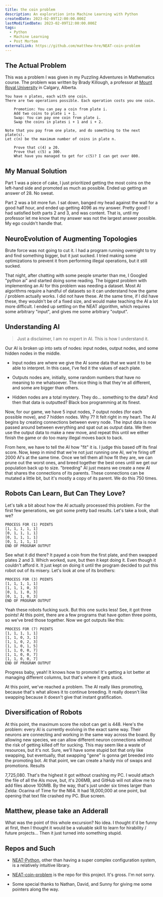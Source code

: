 ```yaml
---
title: the coin problem
description: An exploration into Machine Learning with Python
createdDate: 2023-02-09T12:00:00.000Z
lastModifiedDate: 2023-02-09T12:00:00.000Z
tags:
  - Python
  - Machine Learning
  - Post Mortem
externalLink: https://github.com/matthew-hre/NEAT-coin-problem
---
```

## The Actual Problem

This was a problem I was given in my Puzzling Adventures in Mathematics course. The problem was written by Brady Killough, a professor at [Mount Royal University](https://www.mtroyal.ca/) in Calgary, Alberta.

```text
You have n plates, each with one coin.
There are two operations possible. Each operation costs you one coin.

    Promotion: You can pay a coin from plate i.
    Add two coins to plate i + 1.
    Swap: You can pay one coin from plate i.
    Swap the coins in plates i + 1 and i + 2.

Note that you pay from one plate, and do something to the next plate(s).
Let c(n) be the maximum number of coins in plate n.

    Prove that c(4) ≥ 20.
    Prove that c(5) ≥ 300.
    What have you managed to get for c(5)? I can get over 800.
```

## My Manual Solution

Part 1 was a piece of cake, I just prioritized getting the most coins on the left-hand side and promoted as much as possible. Ended up getting an answer of 28. No sweat.

Part 2 was a bit more fun. I sat down, banged my head against the wall for a good half hour, and ended up getting 4096 as my answer. Pretty good! I had satisfied both parts 2 and 3, and was content. That is, until my professor let me know that my answer was not the largest answer possible. My ego couldn't handle that.

## NeuroEvolution of Augmenting Topologies

Brute force was not going to cut it. I had a program running overnight to try and find something bigger, but it just sucked. I tried making some optimizations to prevent it from performing illegal operations, but it still sucked.

That night, after chatting with some people smarter than me, I Googled "python ai" and started doing some reading. The biggest problem with implementing an AI for this problem was needing a dataset. Most AI algorithms require a handful of datasets so it can understand how the game / problem actually works. I did not have these. At the same time, if I did have these, they wouldn't be of a fixed size, and would make teaching the AI a lot more difficult. I ended up settling on the NEAT algorithm, which requires some arbitrary "input", and gives me some arbitrary "output".

## Understanding AI

> Just a disclaimer, I am no expert in AI. This is how I understand it.

Our AI is broken up into sets of nodes: input nodes, output nodes, and some hidden nodes in the middle.

* Input nodes are where we give the AI some data that we want it to be able to interpret. In this case, I've fed it the values of each plate.

* Outputs nodes are, initially, some random numbers that have no meaning to me whatsoever. The nice thing is that they're all different, and some are bigger than others.

* Hidden nodes are a total mystery. They do... something to the data? And then that data is outputted? Black box programming at its finest.

Now, for our game, we have 5 input nodes, 7 output nodes (for each possible move), and 7 hidden nodes. Why 7? It felt right in my heart. The AI begins by creating connections between every node. The input data is now passed around between everything and spat out as output data. We then use the output data to make a new move, and repeat this until we either finish the game or do too many illegal moves back to back.

From here, we have to tell the AI how "fit" it is. I judge this based off its final score. Now, keep in mind that we're not just running one AI, we're firing off 2000 AI's at the same time. Once we tell them all how fit they are, we can prune out the worst ones, and breed together the best ones until we get our population back up to size. "breeding" AI just means we create a new AI that shares the connections of its parents. These connections can be mutated a little bit, but it's mostly a copy of its parent. We do this 750 times.

## Robots Can Learn, But Can They Love?

Let's talk a bit about how the AI actually processed this problem. For the first few generations, we got some pretty bad results. Let's take a look, shall we?

```text
PROCESS FOR (1) POINTS
[1, 1, 1, 1, 1]
[0, 1, 1, 1, 1]
[0, 1, 1, 1, 1]
[0, 1, 1, 1, 1]
END OF PROGRAM OUTPUT
```

See what it did there? It payed a coin from the first plate, and then swapped plates 2 and 3. Which worked, sure, but then it kept doing it. Even though it couldn't afford it. It just kept on doing it until the program decided to put this robot out of its misery. Let's look at one of its brothers:

```text
PROCESS FOR (3) POINTS
[1, 1, 1, 1, 1]
[1, 1, 1, 0, 3]
[0, 1, 1, 0, 3]
[0, 1, 1, 0, 3]
END OF PROGRAM OUTPUT
```

Yeah these robots fucking suck. But this one sucks less! See, it got three points! At this point, there are a few programs that have gotten three points, so we've bred those together. Now we got outputs like this:

```text
PROCESS FOR (7) POINTS
[1, 1, 1, 1, 1]
[1, 1, 0, 3, 1]
[1, 1, 0, 2, 3]
[1, 1, 0, 1, 5]
[1, 1, 0, 0, 7]
[1, 1, 0, 0, 7]
[1, 1, 0, 0, 7]
END OF PROGRAM OUTPUT
```

Progress baby, yeah! It knows how to promote! It's getting a lot better at managing different columns, but that's where it gets stuck.

At this point, we've reached a problem. The AI really likes promoting, because that's what allows it to continue breeding. It really doesn't like swapping because it doesn't give that instant gratification.

## Diversification of Robots

At this point, the maximum score the robot can get is 448. Here's the problem: every AI is currently evolving in the exact same way. Their neurons are connecting and working in the same way across the board. By allowing new species, we can allow different neuron connections without the risk of getting killed off for sucking. This may seem like a waste of resources, but it's not. Sure, we'll have some stupid bot that only like swapping, but eventually, that swapping "gene" is gonna get breeded into the promoting bot. At that point, we can create a hardy mix of swaps and promotions.
Results

7,725,080. That's the highest it got without crashing my PC. I would attach the file of all the AIs move, but, it's 206MB, and GitHub will not allow me to add files above 100MB. By the way, that's just under six times larger than Zelda: Ocarina of Time for the N64. It had 18,000,000 at one point, but opening that text file crashed my PC. Blue screen.

## Matthew, please take an Adderall

What was the point of this whole excursion? No idea. I thought it'd be funny at first, then I thought it would be a valuable skill to learn for hirability / future projects... Then it just turned into something stupid.

## Repos and Such

* [NEAT-Python](https://neat-python.readthedocs.io/en/latest/index.html), other than having a super complex configuration system, is a relatively intuitive library.

* [NEAT-coin-problem](https://github.com/matthew-hre/NEAT-coin-problem) is the repo for this project. It's gross. I'm not sorry.

* Some special thanks to Nathan, David, and Sunny for giving me some pointers along the way.
